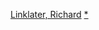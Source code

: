 {{Navbox
|name = 理查德·林克莱特
|title = [[理查德·林克莱特]]执导的电影
|state = {{{state|autocollapse}}}
|listclass = hlist
|list1 =
* 《{{le|死读书是没用的|It's Impossible to Learn to Plow by Reading Books}}》（1988）
* 《{{le|都市浪人|Slacker (film)}}》（1991）
* 《[[年少輕狂 (電影)|年少輕狂]]》（1993）
* 《[[情留半天]]》（1995）
* 《{{le|愛在黎明前|SubUrbia (film)}}》（1996）
* 《{{le|牛頓小子|The Newton Boys}}》（1998）
* 《{{le|夢醒人生|Waking Life}}》（2001）
* 《{{le|甜蜜的強暴我|Tape (film)}}》（2001）
* 《[[摇滚校园]]》（2003）
* 《[[日落巴黎]]》（2004）
* 《[[新少棒闯天下]]》（2005）
* 《[[心机扫描]]》（2006）
* 《[[快餐国家]]》（2006）
* 《[[我和奥逊·威尔斯]]》（2008）
* 《[[禮儀師真假殺人事件]]》（2011）
* 《[[爱在午夜希腊时]]》（2013）
* 《[[少年时代]]》（2014）
* 《[[各有少年时]]》（2015）
* 《[[老爸出任務]]》（2017）
* 《[[伯纳黛特你去了哪]]》（2019）
* 《{{le|阿波羅10號半：我要上太空|Apollo 10 1⁄2: A Space Age Childhood}}》（2022）

}}<noinclude>
{{collapsible option}}
[[Category:美国电影导演模板|Linklater, Richard]]
[[Category:理查德·林克莱特电影|*]]
</noinclude>